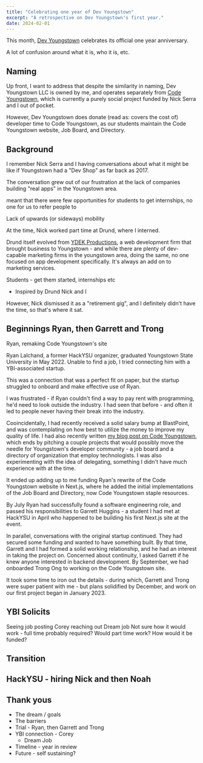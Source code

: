 ```yaml
---
title: "Celebrating one year of Dev Youngstown"
excerpt: "A retrospective on Dev Youngstown's first year."
date: 2024-02-01
---
```


This month, [Dev Youngstown](https://www.youngstown.dev/) celebrates its official one year anniversary.

A lot of confusion around what it is, who it is, etc.

## Naming

Up front, I want to address that despite the similarity in naming, Dev Youngstown LLC is owned by me, and operates separately from [Code Youngstown](https://codeyoungstown.com/), which is currently a purely social project funded by Nick Serra and I out of pocket.

However, Dev Youngstown does donate (read as: covers the cost of) developer time to Code Youngstown, as our students maintain the Code Youngstown website, Job Board, and Directory.

## Background

I remember Nick Serra and I having conversations about what it might be like if Youngstown had a "Dev Shop" as far back as 2017.

The conversation grew out of our frustration at the lack of companies building "real apps" in the Youngstown area.

meant that there were few opportunities for students to get internships, no one for us to refer people to

Lack of upwards (or sideways) mobility

At the time, Nick worked part time at Drund, where I interned.

Drund itself evolved from [YDEK Productions](https://ydekproductions.com/), a web development firm that brought business to Youngstown - and while there are plenty of dev-capable marketing firms in the youngstown area, doing the same, no one focused on app development specifically. It's always an add on to marketing services.

Students - get them started, internships etc

- Inspired by Drund
  Nick and I

However, Nick dismissed it as a "retirement gig", and I definitely didn't have the time, so that's where it sat.

## Beginnings Ryan, then Garrett and Trong

Ryan, remaking Code Youngstown's site

Ryan Lalchand, a former HackYSU organizer, graduated Youngstown State University in May 2022. Unable to find a job, I tried connecting him with a YBI-associated startup.

This was a connection that was a perfect fit on paper, but the startup struggled to onboard and make effective use of Ryan.

I was frustrated - if Ryan couldn't find a way to pay rent with programming, he'd need to look outside the industry. I had seen that before - and often it led to people never having their break into the industry.

Cooincidentally, I had recently received a solid salary bump at BlastPoint, and was contemplating on how best to utilize the money to improve my quality of life. I had also recently written [my blog post on Code Youngstown](/blog/code-youngstown-a-retrospective), which ends by pitching a couple projects that would possibly move the needle for Youngstown's developer community - a job board and a directory of organization that employ technologists. I was also experimenting with the idea of delegating, something I didn't have much experience with at the time.

It ended up adding up to me funding Ryan's rewrite of the Code Youngstown website in Next.js, where he added the initial implementations of the Job Board and Directory, now Code Youngstown staple resources.

By July Ryan had successfully found a software engineering role, and passed his responsibilities to Garrett Huggins - a student I had met at HackYSU in April who happened to be building his first Next.js site at the event.

In parallel, conversations with the original startup continued. They had secured some funding and wanted to have something built. By that time, Garrett and I had formed a solid working relationship, and he had an interest in taking the project on. Concerned about continuity, I asked Garrett if he knew anyone interested in backend development. By September, we had onboarded Trong Ong to working on the Code Youngstown site.

It took some time to iron out the details - during which, Garrett and Trong were super patient with me - but plans solidified by December, and work on our first project began in January 2023.

## YBI Solicits

Seeing job posting
Corey reaching out
Dream job
Not sure how it would work - full time probably required? Would part time work? How would it be funded?

## Transition

## HackYSU - hiring Nick and then Noah

## Thank yous

- The dream / goals
- The barriers
- Trial - Ryan, then Garrett and Trong
- YBI connection - Corey
  - Dream Job
- Timeline - year in review
- Future - self sustaining?
